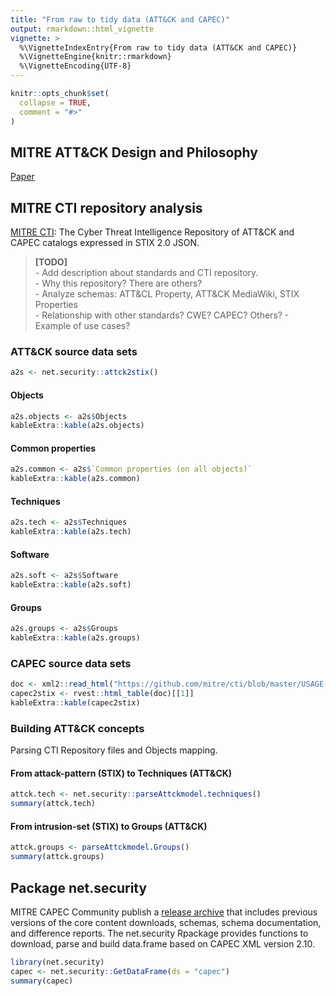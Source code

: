 ```yaml
---
title: "From raw to tidy data (ATT&CK and CAPEC)"
output: rmarkdown::html_vignette
vignette: >
  %\VignetteIndexEntry{From raw to tidy data (ATT&CK and CAPEC)}
  %\VignetteEngine{knitr::rmarkdown}
  %\VignetteEncoding{UTF-8}
---
```


```r
knitr::opts_chunk$set(
  collapse = TRUE,
  comment = "#>"
)
```

## MITRE ATT&CK Design and Philosophy

[Paper](https://www.mitre.org/publications/technical-papers/mitre-attack-design-and-philosophy)

## MITRE CTI repository analysis

[MITRE CTI](https://github.com/mitre/cti): The Cyber Threat Intelligence Repository of ATT&CK and CAPEC catalogs expressed in STIX 2.0 JSON.

> **[TODO]**   
> - Add description about standards and CTI repository.  
> - Why this repository? There are others?  
> - Analyze schemas: ATT&CL Property, ATT&CK MediaWiki, STIX Properties  
> - Relationship with other standards? CWE? CAPEC? Others?
> - Example of use cases?
>

### ATT&CK source data sets

```r
a2s <- net.security::attck2stix()
```

#### Objects

```r
a2s.objects <- a2s$Objects
kableExtra::kable(a2s.objects)
```

#### Common properties

```r
a2s.common <- a2s$`Common properties (on all objects)`
kableExtra::kable(a2s.common)
```

#### Techniques

```r
a2s.tech <- a2s$Techniques
kableExtra::kable(a2s.tech)
```

#### Software

```r
a2s.soft <- a2s$Software
kableExtra::kable(a2s.soft)
```

#### Groups

```r
a2s.groups <- a2s$Groups
kableExtra::kable(a2s.groups)
```

### CAPEC source data sets

```r
doc <- xml2::read_html("https://github.com/mitre/cti/blob/master/USAGE-CAPEC.md")
capec2stix <- rvest::html_table(doc)[[1]]
kableExtra::kable(capec2stix)
```

### Building ATT&CK concepts
Parsing CTI Repository files and Objects mapping.

#### From attack-pattern (STIX) to Techniques (ATT&CK)

```r
attck.tech <- net.security::parseAttckmodel.techniques()
summary(attck.tech)
```

#### From intrusion-set (STIX) to Groups (ATT&CK)

```r
attck.groups <- parseAttckmodel.Groups()
summary(attck.groups)
```

## Package net.security

MITRE CAPEC Community publish a [release archive](https://capec.mitre.org/data/archive.html) that includes previous versions of the core content downloads, schemas, schema documentation, and difference reports. The net.security Rpackage provides functions to download, parse and build data.frame based on CAPEC XML version 2.10.

```r
library(net.security)
capec <- net.security::GetDataFrame(ds = "capec")
summary(capec)
```
